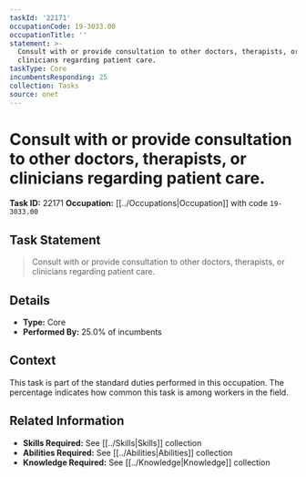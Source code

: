 ```yaml
---
taskId: '22171'
occupationCode: 19-3033.00
occupationTitle: ''
statement: >-
  Consult with or provide consultation to other doctors, therapists, or
  clinicians regarding patient care.
taskType: Core
incumbentsResponding: 25
collection: Tasks
source: onet
---
```

# Consult with or provide consultation to other doctors, therapists, or clinicians regarding patient care.

**Task ID:** 22171
**Occupation:** [[../Occupations|Occupation]] with code `19-3033.00`

## Task Statement

> Consult with or provide consultation to other doctors, therapists, or clinicians regarding patient care.

## Details

- **Type:** Core
- **Performed By:** 25.0% of incumbents

## Context

This task is part of the standard duties performed in this occupation. The percentage indicates how common this task is among workers in the field.

## Related Information

- **Skills Required:** See [[../Skills|Skills]] collection
- **Abilities Required:** See [[../Abilities|Abilities]] collection
- **Knowledge Required:** See [[../Knowledge|Knowledge]] collection

